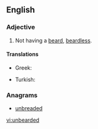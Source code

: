 ==English==

===Adjective===
{{en-adj|-}}

#Not having a [[beard]], [[beardless]].

====Translations====
{{trans-top|without a beard}}
* Greek: {{t+|el|αγένειος|tr=agéneios}}
{{trans-mid}}
* Turkish: {{t+|tr|sakalsız}}
{{trans-bottom}}

===Anagrams===
* [[unbreaded#English|unbreaded]]

[[vi:unbearded]]